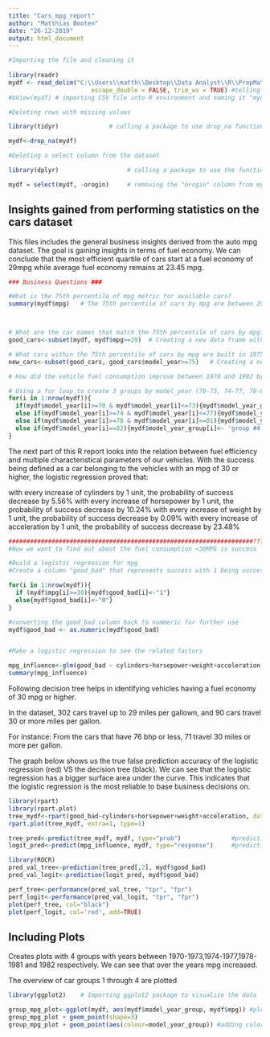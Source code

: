 ---
title: "Cars_mpg_report"
author: "Matthias Booten"
date: "26-12-2019"
output: html_document
---

```{r intro, echo=FALSE, message=FALSE, warning=FALSE}

#Importing the file and cleaning it
                           
library(readr)
mydf <- read_delim("C:\\Users\\matth\\Desktop\\Data Analyst\\R\\PrepMaterial\\auto_mpg.csv", ";", 
                       escape_double = FALSE, trim_ws = TRUE) #telling R to read CSV files for file upload 
#bView(mydf) # importing CSV file into R environment and naming it "mydf"

#Deleting rows with missing values

library(tidyr)              # calling a package to use drop_na function

mydf<-drop_na(mydf)  

#Deleting a select column from the dataset

library(dplyr)                   # calling a package to use the function to drop select columns

mydf = select(mydf, -orogin)     # removing the "orogin" column from mydf

```

## Insights gained from performing statistics on the cars dataset

This files includes the general business insights derived from the auto mpg dataset. The goal is gaining insights in terms of fuel economy. We can conclude that the most efficient
quartile of cars start at a fuel economy of 29mpg while average fuel economy remains at 23.45 mpg.

```{r mpg Business Questions, echo=FALSE, message=FALSE, warning=FALSE, paged.print=FALSE}

### Business Questions ###

#What is the 75th percentile of mpg metric for available cars?
summary(mydf$mpg)   # The 75th percentile of cars by mpg are between 29 and 46



# What are the car names that match the 75th percentile of cars by mpg?
good_cars<-subset(mydf, mydf$mpg>=29)  # Creating a new data frame with cars that have mpg of 29 or higher 

# What cars within the 75th percentile of cars by mpg are built in 1975 or later?
new_cars<-subset(good_cars, good_cars$model_year>=75)   # Creating a new object to see what cars are made in 1975 or lower

# How did the vehicle fuel consumption improve between 1970 and 1982 by 4-year increments?

# Using a for loop to create 3 groups by model_year (70-73, 74-77, 78-81)
for(i in 1:nrow(mydf)){
  if(mydf$model_year[i]>=70 & mydf$model_year[i]<=73){mydf$model_year_group[i]<-'group #1'}
  else if(mydf$model_year[i]>=74 & mydf$model_year[i]<=77){mydf$model_year_group[i]<-'group #2'}
  else if(mydf$model_year[i]>=78 & mydf$model_year[i]<=81){mydf$model_year_group[i]<- 'group #3'}
  else if(mydf$model_year[i]==82){mydf$model_year_group[i]<- 'group #4'}
}

```

The next part of this R report looks into the relation between fuel efficiency and multiple characteristical parameters of our vehicles. With the success being defined as a car belonging to the vehicles with an mpg of 30 or higher, the logistic regression proved that: 

 with every increase of cylinders by 1 unit, the probability of success decrease by 5.56%
 with every increase of horsepower by 1 unit, the probability of success decrease by 10.24%
 with every increase of weight by 1 unit, the probability of success decrease by 0.09%
 with every increase of acceleration by 1 unit, the probability of success decrease by   23.48%

```{r mpg Business Questions2,echo=FALSE, message=FALSE, warning=FALSE, paged.print=FALSE}
####################################################################???
#Now we want to find out about the fuel consumption <30MPG is success

#Build a logistic regression for mpg
#Create a column "good_bad" that represents success with 1 being success and 0 = failure

for(i in 1:nrow(mydf)){
  if (mydf$mpg[i]>=30){mydf$good_bad[i]<-"1"}
  else{mydf$good_bad[i]<-"0"}
}

#converting the good_bad column back to nummeric for further use
mydf$good_bad <- as.numeric(mydf$good_bad)


#Make a logistic regression to see the related factors

mpg_influence<-glm(good_bad ~ cylinders+horsepower+weight+acceleration, data=mydf, family="binomial")
summary(mpg_influence)

```
Following decision tree helps in identifying vehicles having a fuel economy of 30 mpg or higher.

In the dataset, 302 cars travel up to 29 miles per gallown, and 90 cars travel 30 or more miles per gallon.

For instance: From the cars that have 76 bhp or less, 71 travel 30 miles or more per gallon.

The graph below shows us the true false prediction accuracy of the  logistic regression  (red) VS the decision tree (black). We can see that the logistic regression has a bigger surface area under the curve. This indicates that the logistic regression is the most reliable to base business decisions on.


```{r mpg Business Questions3, echo=FALSE, message=FALSE, warning=FALSE, paged.print=FALSE}

library(rpart)
library(rpart.plot)
tree_mydf<-rpart(good_bad~cylinders+horsepower+weight+acceleration, data=mydf, method="class")
rpart.plot(tree_mydf, extra=1, type=1)   

tree_pred<-predict(tree_mydf, mydf, type="prob")              #prediction model for tree
logit_pred<-predict(mpg_influence, mydf, type="response")     #prediction model for the logistic regression

library(ROCR)
pred_val_tree<-prediction(tree_pred[,2], mydf$good_bad)
pred_val_logit<-prediction(logit_pred, mydf$good_bad)

perf_tree<-performance(pred_val_tree, "tpr", "fpr")
perf_logit<-performance(pred_val_logit, "tpr", "fpr")
plot(perf_tree, col="black")
plot(perf_logit, col='red', add=TRUE)


```

## Including Plots

Creates plots with 4 groups with years between 1970-1973,1974-1977,1978-1981 and 1982 respectively. We can see that over the years mpg increased.

The overview of car groups 1 through 4 are plotted

```{r plotting, echo=FALSE, message=FALSE, warning=FALSE, paged.print=FALSE}

library(ggplot2)    # Importing ggplot2 package to visualize the data

group_mpg_plot<-ggplot(mydf, aes(mydf$model_year_group, mydf$mpg)) #plotting the relationship between group number and mpg
group_mpg_plot + geom_point(shape=3)
group_mpg_plot + geom_point(aes(colour=model_year_group)) #adding color to separate groups

```


